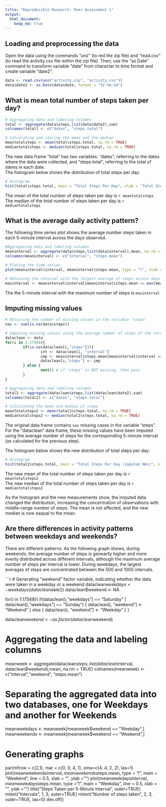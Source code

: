 ```yaml
---
title: "Reproducible Research: Peer Assessment 1"
output: 
  html_document:
    keep_md: true
---
```



## Loading and preprocessing the data

Open the data using the commands "unz" (to red the zip file) and "read.csv" (to read the activity.csv file within the zip file). Then, use the "as.Date" command to transform variable "date" from character to time format and create variable "date2".

```r
data <- read.csv(unz("activity.zip", "activity.csv"))
data$date2 <- as.Date(data$date, format = "%Y-%m-%d")
```

## What is mean total number of steps taken per day?

```r
# Aggregating data and labeling columns
total <- aggregate(data$steps,list(data$date2),sum)
colnames(total) <- c("dates", "steps.total")

# Calculating and storing the mean and the median
meantotalsteps <- mean(total$steps.total, na.rm = TRUE)
mediantotalsteps <- median(total$steps.total, na.rm = TRUE)
```

The new data frame "total" has two variables: "dates", referring to the dates where the data were collected, and "steps.total", referring to the total of stems in each date.  
The histogram below shows the distribution of total steps per day:

```r
# Histogram
hist(total$steps.total, main = "Total Steps Per Day", xlab = "Total Steps per Day")
```

The mean of the total number of steps taken per day is `r meantotalsteps`  
The median of the total number of steps taken per day is `r mediantotalsteps`  


## What is the average daily activity pattern?

The following time series plot shows the average number steps taken in each 5-minute interval across the days observed.
```r
#Aggregating data and labeling columns
meaninterval <- aggregate(data$steps,list(data$interval),mean, na.rm = TRUE)
colnames(meaninterval) <- c("interval", "steps.mean")

# Ploting the time series
plot(meaninterval$interval, meaninterval$steps.mean, type = "l", xlab = "5-minute intervals", ylab = "average number of steps taken", main = "Time Series of Average Steps Taken per 5-Minute Interval")

# Obtaining the interval with the largest average of steps across days
maxinterval <- meaninterval$interval[meaninterval$steps.mean == max(meaninterval$steps.mean)]
```

The the 5-minute interval with the maximum number of steps is `maxinterval` 

## Imputing missing values

```r
# Obtaining the number of missing values in the variable "steps"
nas <- sum(is.na(data$steps))

# Imputing missing values using the average number of steps of the corresponding 5-minute interval (as calculated in "maininterval"). The framework "dataclean" contains the data with the imputed values included
dataclean <- data
for(i in 1:17568){                                                                      # loop based on the number of rows
        if(is.na(dataclean[i,"steps"])){                                                # evaluate if "steps" is missing at a given row
                int <- dataclean[i, "interval"]                                    # if "steps" is missing, then save the corresponding 5-minute interval
                imp <- meaninterval$steps.mean[meaninterval$interval == int]       # extract the average of the same 5-minute interval from "meaninterval"
                dataclean[i,"steps"] <- imp                                             # replace the missing value with the average of the corresponding interval
        } else {
                next() # if "steps" is NOT missing, then pass
        }
}

# Aggregating data and labeling columns
total2 <- aggregate(dataclean$steps,list(dataclean$date2),sum)
colnames(total2) <- c("dates", "steps.total")

# Calculating the mean and median of steps
meantotalsteps2 <- mean(total2$steps.total, na.rm = TRUE)
mediantotalsteps2 <- median(total2$steps.total, na.rm = TRUE)
```

The original data frame contains `nas` missing cases in the variable "steps". For the "dataclean" data frame, these missing values have been imputed using the average number of steps for the corresponding 5-minute interval (as calculated for the previous step).  

The histogram below shows the new distribution of total steps per day:

```r
# Histogram
hist(total2$steps.total, main = "Total Steps Per Day (imputed NAs)", xlab = "Total Steps per Day")
```

The new mean of the total number of steps taken per day is `r meantotalsteps2`  
The new median of the total number of steps taken per day is `r mediantotalsteps2`  

As the histogram and the new measurements show, the imputed data changed the distribution, increasing the concentration of observations with middle-range number of steps. The mean is not affected, and the new median is now eaqual to the mean.

## Are there differences in activity patterns between weekdays and weekends?

There are different patterns. As the following graph shows, during weekends, the average number of steps is genearlly higher and more evenly distributed across different intervals, although the maximum average number of steps per interval is lower. During weekdays, the largest averages of steps are concentrated between the 500 and 1000 intervals.

```r

# Generating "weekend" factor variable, indicating whether the data were taken in a weekday or a weekend
dataclean$weekdays <- weekdays(dataclean$date2)
dataclean$weekend <- NA

for(i in 1:17568){
        if(dataclean[i,"weekdays"] == "Saturday" | dataclean[i,"weekdays"] == "Sunday") {
                dataclean[i, "weekend"] <- "Weekend"
        } else {
                dataclean[i, "weekend"] <- "Weekday"
        }
}

dataclean$weekend <- as.factor(dataclean$weekend)

# Aggregating the data and labeling columns
meanweek <- aggregate(dataclean$steps,list(dataclean$interval, dataclean$weekend),mean, na.rm = TRUE)
colnames(meanweek) <- c("interval","weekend", "steps.mean")

# Separating the aggregated data into two databases, one for Weekdays and another for Weekends
meanweekdays <- meanweek[meanweek$weekend == "Weekday",]
meanweekends <- meanweek[meanweek$weekend == "Weekend",]

# Generating graphs
par(mfrow = c(2,1), mar = c(0, 0, 4, 1), oma=c(4, 4, 2, 2), las=1)
plot(meanweekends$interval, meanweekends$steps.mean, type = "l", main = "Weekend", line = 0.5, xlab = "", ylab = "")
plot(meanweekdays$interval, meanweekdays$steps.mean, type = "l", main = "Weekday", line = 0.5, xlab = "", ylab = "")
title("Steps Taken per 5-Minute Interval", outer=TRUE)
mtext("Intervals", 1, 3, outer=TRUE)
mtext("Number of steps taken", 2, 3, outer=TRUE, las=0)
dev.off()
